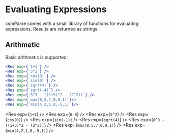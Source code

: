 
# Evaluating Expressions

csmParse comes with a small library of functions for evaluating
expressions. Results are returned as strings.

## Arithmetic

Basic arithmetic is supported:

```jsx
<Res exp={`1+1`} />
<Res exp={`5^2`} />
<Res exp={`cos(0)`} />
<Res exp={`sin(0)`} />
<Res exp={`sqrt(4)`} />
<Res exp={`sqrt(-4)`} />
<Res exp={`8^3 - ((1+5)^2 - (2^2))`} />
<Res exp={`max(8,5,7,0,9,1)`}/>
<Res exp={`min(4,2,1,0,-5,1)`}/>
```

<Res exp={`1+1`} />
<Res exp={`0-8`} />
<Res exp={`5^2`} />
<Res exp={`cos(0)`} />
<Res exp={`sin(-1)`} />
<Res exp={`sqrt(4)`} />
<Res exp={`8^3 - ((1+5)^2 - (2^2))`} />
<Res exp={`max(8,5,7,0,9,1)`} />
<Res exp={`min(4,2,1,0,-5,1)`} />
